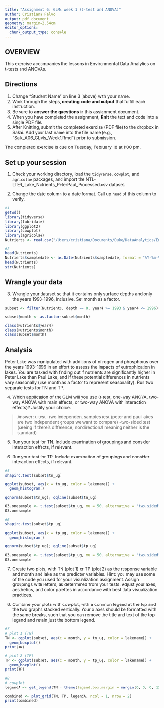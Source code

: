 ```yaml
---
title: "Assignment 6: GLMs week 1 (t-test and ANOVA)"
author: Cristiana Falvo
output: pdf_document
geometry: margin=2.54cm
editor_options: 
  chunk_output_type: console
---
```


## OVERVIEW

This exercise accompanies the lessons in Environmental Data Analytics on t-tests and ANOVAs. 

## Directions
1. Change "Student Name" on line 3 (above) with your name.
3. Work through the steps, **creating code and output** that fulfill each instruction.
4. Be sure to **answer the questions** in this assignment document.
6. When you have completed the assignment, **Knit** the text and code into a single PDF file.
8. After Knitting, submit the completed exercise (PDF file) to the dropbox in Sakai. Add your last name into the file name (e.g., "Salk_A06_GLMs_Week1.Rmd") prior to submission.

The completed exercise is due on Tuesday, February 18 at 1:00 pm.

## Set up your session

1. Check your working directory, load the `tidyverse`, `cowplot`, and `agricolae` packages, and import the NTL-LTER_Lake_Nutrients_PeterPaul_Processed.csv dataset. 

2. Change the date column to a date format. Call up `head` of this column to verify.


```r
#1
getwd()
library(tidyverse)
library(lubridate)
library(ggplot2)
library(cowplot)
library(agricolae)
Nutrients <- read.csv("/Users/cristiana/Documents/Duke/DataAnalytics/Environmental_Data_Analytics_2020/Data/Processed/NTL-LTER_Lake_Nutrients_PeterPaul_Processed.csv")

#2
head(Nutrients)
Nutrients$sampledate <- as.Date(Nutrients$sampledate, format = "%Y-%m-%d") # not working..
head(Nutrients)
str(Nutrients)
```


## Wrangle your data

3. Wrangle your dataset so that it contains only surface depths and only the years 1993-1996, inclusive. Set month as a factor.
```r
subset <- filter(Nutrients, depth == 0, year4 >= 1993 & year4 <= 1996) 

subset$month <- as.factor(subset$month)

class(Nutrients$year4)
class(Nutrients$month)
class(subset$month)
```

## Analysis

Peter Lake was manipulated with additions of nitrogen and phosphorus over the years 1993-1996 in an effort to assess the impacts of eutrophication in lakes. You are tasked with finding out if nutrients are significantly higher in Peter Lake than Paul Lake, and if these potential differences in nutrients vary seasonally (use month as a factor to represent seasonality). Run two separate tests for TN and TP.

4. Which application of the GLM will you use (t-test, one-way ANOVA, two-way ANOVA with main effects, or two-way ANOVA with interaction effects)? Justify your choice.

> Answer: t-test
-two independent samples test (peter and paul lakes are two independent groups we want to compare)
-two-sided test (seeing if there's difference, nondirectional meaning neither is the standard)

5. Run your test for TN. Include examination of groupings and consider interaction effects, if relevant.

6. Run your test for TP. Include examination of groupings and consider interaction effects, if relevant.


```r
#5
shapiro.test(subset$tn_ug)

ggplot(subset, aes(x = tn_ug, color = lakename)) +
  geom_histogram()

qqnorm(subset$tn_ug); qqline(subset$tn_ug)

O3.onesample <- t.test(subset$tn_ug, mu = 50, alternative = "two.sided")
O3.onesample

#6
shapiro.test(subset$tp_ug)

ggplot(subset, aes(x = tp_ug, color = lakename)) +
  geom_histogram()

qqnorm(subset$tp_ug); qqline(subset$tp_ug)

O3.onesample <- t.test(subset$tp_ug, mu = 50, alternative = "two.sided")
O3.onesample

```

7. Create two plots, with TN (plot 1) or TP (plot 2) as the response variable and month and lake as the predictor variables. Hint: you may use some of the code you used for your visualization assignment. Assign groupings with letters, as determined from your tests. Adjust your axes, aesthetics, and color palettes in accordance with best data visualization practices.

8. Combine your plots with cowplot, with a common legend at the top and the two graphs stacked vertically. Your x axes should be formatted with the same breaks, such that you can remove the title and text of the top legend and retain just the bottom legend. 

```r
#7
# plot 1 (TN)
TN <- ggplot(subset, aes(x = month, y = tn_ug, color = lakename)) +
  geom_boxplot()
print(TN)

# plot 2 (TP)
TP <- ggplot(subset, aes(x = month, y = tp_ug, color = lakename)) +
  geom_boxplot()
print(TP)

#8
# cowplot
legendA <- get_legend(TN + theme(legend.box.margin = margin(0, 0, 0, 12)))

combined <- plot_grid(TN, TP, legendA, ncol = 1, nrow = 2)
print(combined)

```




